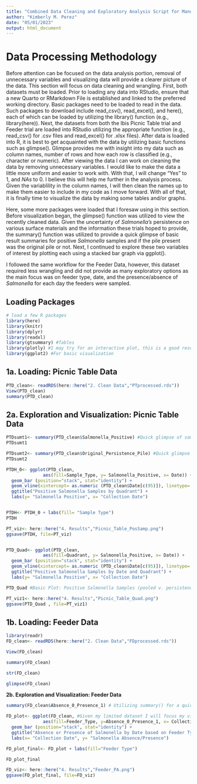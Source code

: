 ```yaml
---
title: "Combined Data Cleaning and Exploratory Analysis Script for Manuscript: Salmonella Environmental Persistence Informs Management Relevant to Avian and Public Health"
author: "Kimberly M. Perez"
date: "05/01/2023"
output: html_document
---
```


# **Data Processing Methodology**

Before attention can be focused on the data analysis portion, removal of unnecessary variables and visualizing data will provide a clearer picture of the data. This section will focus on data cleaning and wrangling. First, both datasets must be loaded. Prior to loading any data into RStudio, ensure that a new Quarto or RMarkdown File is established and linked to the preferred working directory. Basic packages need to be loaded to read in the data. Such packages to download include read_csv(), read_excel(), and here(), each of which can be loaded by utilizing the library() function (e.g., library(here)). Next, the datasets from both the Ibis Picnic Table trial and Feeder trial are loaded into RStudio utilizing the appropriate function (e.g., read_csv() for .csv files and read_excel() for .xlsx files). After data is loaded into R, it is best to get acquainted with the data by utilizing basic functions such as glimpse(). Glimpse provides me with insight into my data such as column names, number of rows and how each row is classified (e.g., character or numeric). After viewing the data I can work on cleaning the data by removing unnecessary variables. I would like to make the data a little more uniform and easier to work with. With that, I will change "Yes" to 1, and *NAs* to 0. I believe this will help me further in the analysis process. Given the variablility in the column names, I will then clean the names up to make them easier to include in my code as I move forward. With all of that, it is finally time to visualize the data by making some tables and/or graphs.

Here, some more packages were loaded that I foresaw using in this section. Before visualization began, the glimpse() function was utilized to view the recently cleaned data. Given the uncertainty of *Salmonella's* persistence on various surface materials and the information these trials hoped to provide, the summary() function was utilized to provide a quick glimpse of basic result summaries for positive *Salmonella* samples and if the pile present was the original pile or not. Next, I continued to explore these two variables of interest by plotting each using a stacked bar graph via ggplot().

I followed the same workflow for the Feeder Data, however, this dataset required less wrangling and did not provide as many exploratory options as the main focus was on feeder type, date, and the presence/absence of *Salmonella* for each day the feeders were sampled.

## **Loading Packages**

```r
# load a few R packages
library(here)
library(knitr)
library(dplyr)
library(readxl)
library(gtsummary) #Tables 
library(plotly) #I may try for an interactive plot, this is a good resource to use
library(ggplot2) #For basic visualization
```

## **1a. Loading: Picnic Table Data**

```r
PTD_clean<- readRDS(here::here("2. Clean Data","PTprocessed.rds"))
View(PTD_clean)
summary(PTD_clean)
```

## **2a. Exploration and Visualization: Picnic Table Data**

```r
PTDsumt1<- summary(PTD_clean$Salmonella_Positive) #Quick glimpse of samples, non-specific (e.g., persistence/pool) based on Salmonella positivity
PTDsumt1

PTDsumt2<- summary(PTD_clean$Original_Persistence_Pile) #Quick glimpse of samples, non-specific (e.g., persistence/pool) based on Persistence Piles (e.g., OG or not)
PTDsumt2

PTDH_0<- ggplot(PTD_clean, 
              aes(fill=Sample_Type, y= Salmonella_Positive, x= Date)) + 
  geom_bar (position="stack", stat="identity") +
  geom_vline(xintercept= as.numeric (PTD_clean$Date[c(95)]), linetype= "dotted", color="red", lwd=1) +
  ggtitle("Positive Salmonella Samples by Quadrant") +
  labs(y= "Salmonella Positive", x= "Collection Date")


PTDH<- PTDH_0 + labs(fill= "Sample Type")
PTDH 

PT_viz<- here::here("4. Results","Picnic_Table_PosSamp.png")
ggsave(PTDH, file=PT_viz)


PTD_Quad<- ggplot(PTD_clean, 
              aes(fill=Quadrant, y= Salmonella_Positive, x= Date)) + 
  geom_bar (position="stack", stat="identity") +
  geom_vline(xintercept= as.numeric (PTD_clean$Date[c(95)]), linetype= "dotted", color="green", lwd=1) +
  ggtitle("Positive Salmonella Samples by Date and Quadrant") +
  labs(y= "Salmonella Positive", x= "Collection Date")

PTD_Quad #Basic Plot: Positive Salmonella Samples (pooled v. persistence) by Quadrant via stacked plot green line denotes decrease, will tap Dr. Hernandez for more information on this decline (e.g., weather, shipping, etc.) 

PT_viz1<- here::here("4. Results","Picnic_Table_Quad.png")
ggsave(PTD_Quad , file=PT_viz1)
```

## **1b. Loading: Feeder Data**

```r
library(readr)
FD_clean<- readRDS(here::here("2. Clean Data","FDprocessed.rds"))

View(FD_clean)

summary(FD_clean)

str(FD_clean)

glimpse(FD_clean)
```

**2b. Exploration and Visualization: Feeder Data**

```r
summary(FD_clean$Absence_0_Presence_1) # Utilizing summary() for a quick look at result summaries- not much info here

FD_plot<- ggplot(FD_clean, #Given my limited dataset I will focus my visualization on feeder type and presence/absence of Salmonella 
              aes(fill=Feeder_Type, y=Absence_0_Presence_1, x= Collection_Date)) + 
  geom_bar (position="stack", stat="identity") + 
  ggtitle("Absence or Presence of Salmonella by Date based on Feeder Type")+ 
  labs(x= "Collection Date", y= "Salmonella Absence/Presence")

FD_plot_final<- FD_plot + labs(fill="Feeder Type")

FD_plot_final

FD_viz<- here::here("4. Results","Feeder_PA.png")
ggsave(FD_plot_final, file=FD_viz)

```
